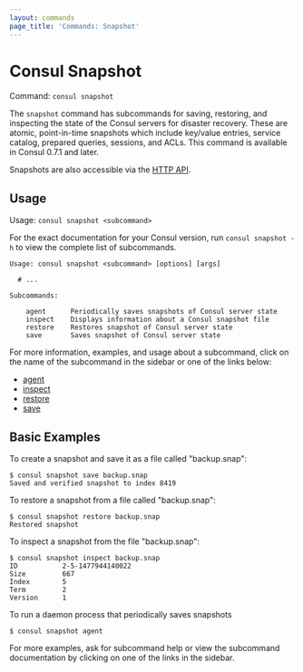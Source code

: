 ```yaml
---
layout: commands
page_title: 'Commands: Snapshot'
---
```


# Consul Snapshot

Command: `consul snapshot`

The `snapshot` command has subcommands for saving, restoring, and inspecting the
state of the Consul servers for disaster recovery. These are atomic, point-in-time
snapshots which include key/value entries, service catalog, prepared queries,
sessions, and ACLs. This command is available in Consul 0.7.1 and later.

Snapshots are also accessible via the [HTTP API](/api-docs/snapshot).

## Usage

Usage: `consul snapshot <subcommand>`

For the exact documentation for your Consul version, run `consul snapshot -h` to
view the complete list of subcommands.

```text
Usage: consul snapshot <subcommand> [options] [args]

  # ...

Subcommands:

    agent      Periodically saves snapshots of Consul server state
    inspect    Displays information about a Consul snapshot file
    restore    Restores snapshot of Consul server state
    save       Saves snapshot of Consul server state
```

For more information, examples, and usage about a subcommand, click on the name
of the subcommand in the sidebar or one of the links below:

- [agent](/commands/snapshot/agent) <EnterpriseAlert inline />
- [inspect](/commands/snapshot/inspect)
- [restore](/commands/snapshot/restore)
- [save](/commands/snapshot/save)

## Basic Examples

To create a snapshot and save it as a file called "backup.snap":

```shell-session
$ consul snapshot save backup.snap
Saved and verified snapshot to index 8419
```

To restore a snapshot from a file called "backup.snap":

```shell-session
$ consul snapshot restore backup.snap
Restored snapshot
```

To inspect a snapshot from the file "backup.snap":

```shell-session
$ consul snapshot inspect backup.snap
ID           2-5-1477944140022
Size         667
Index        5
Term         2
Version      1
```

To run a daemon process that periodically saves snapshots <EnterpriseAlert inline />

```shell-session
$ consul snapshot agent
```

For more examples, ask for subcommand help or view the subcommand documentation
by clicking on one of the links in the sidebar.
